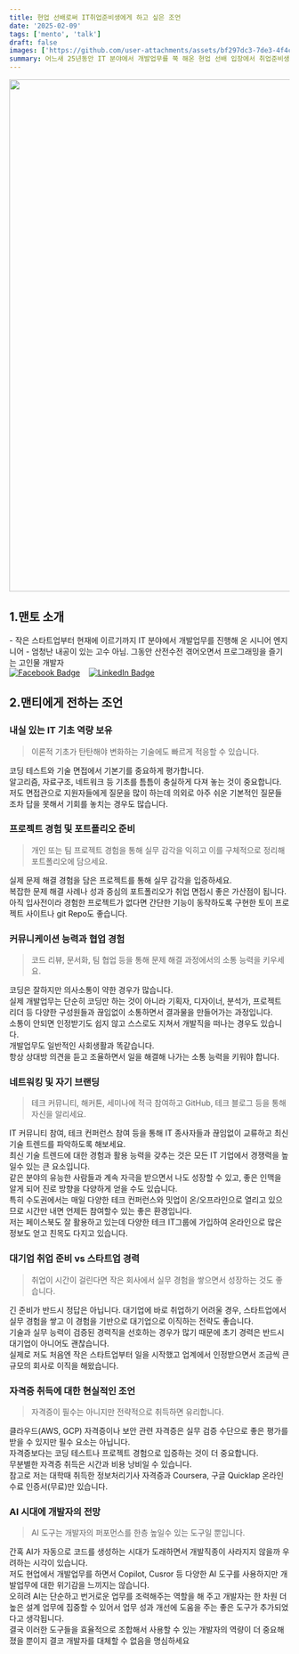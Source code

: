 ```yaml
---
title: 현업 선배로써 IT취업준비생에게 하고 싶은 조언
date: '2025-02-09'
tags: ['mento', 'talk']
draft: false
images: ['https://github.com/user-attachments/assets/bf297dc3-7de3-4f4c-933c-d8e65f4f63ba']
summary: 어느새 25년동안 IT 분야에서 개발업무를 쭉 해온 현업 선배 입장에서 취업준비생에게 도움이 될만한 몇가지 조언을 정리했습니다.
---
```


<img
  width="920"
  src="https://github.com/user-attachments/assets/bf297dc3-7de3-4f4c-933c-d8e65f4f63ba"
/>


## 1.맨토 소개

<div className="rounded-lg border-2 border-gray-200 p-1 text-left">
  - 작은 스타트업부터 현재에 이르기까지 IT 분야에서 개발업무를 진행해 온 시니어 엔지니어 
  - 엄청난 내공이 있는 고수 아님. 그동안 산전수전 겪어오면서 프로그래밍을 즐기는 고인물 개발자
  <div className="flex justify-center items-center">
    <a href="https://www.facebook.com/neochime" target="_blank" rel="noopener noreferrer"><img src="http://img.shields.io/badge/-Facebook-1877F2?style=flat&logo=facebook" alt="Facebook Badge" style={{ width: '100%', height : '30px' }} /></a>
    &nbsp;&nbsp;
    <a href="https://www.linkedin.com/in/nchime" target="_blank" rel="noopener noreferrer"><img src="http://img.shields.io/badge/-LinkedIn-0072b1?style=flat&logo=linkedin" alt="LinkedIn Badge" style={{ width: '100%', height : '30px' }} /></a>  

  </div>
</div>




## 2.맨티에게 전하는 조언

###  내실 있는 IT 기초 역량 보유


> <span className="text-blue-500">이론적 기초가 탄탄해야 변화하는 기술에도 빠르게 적응할 수 있습니다</span>.


코딩 테스트와 기술 면접에서 기본기를 중요하게 평가합니다.  
알고리즘, 자료구조, 네트워크 등 기초를 틈틈이 충실하게 다져 놓는 것이 중요합니다.  
저도 면접관으로 지원자들에게 질문을 많이 하는데 의외로 아주 쉬운 기본적인 질문들 조차 답을 못해서 기회를 놓치는 경우도 많습니다.  

### 프로젝트 경험 및 포트폴리오 준비

> <span className="text-blue-500">개인 또는 팀 프로젝트 경험을 통해 실무 감각을 익히고 이를 구체적으로 정리해 포트폴리오에 담으세요</span>.

실제 문제 해결 경험을 담은 프로젝트를 통해 실무 감각을 입증하세요.  
복잡한 문제 해결 사례나 성과 중심의 포트폴리오가 취업 면접시 좋은 가산점이 됩니다.  
아직 입사전이라 경험한 프로젝트가 없다면 간단한 기능이 동작하도록 구현한 토이 프로젝트 사이트나 git Repo도 좋습니다.

### 커뮤니케이션 능력과 협업 경험

> <span className="text-blue-500">코드 리뷰, 문서화, 팀 협업 등을 통해 문제 해결 과정에서의 소통 능력을 키우세요</span>.

코딩은 잘하지만 의사소통이 약한 경우가 많습니다.  
실제 개발업무는 단순히 코딩만 하는 것이 아니라 기획자, 디자이너, 분석가, 프로젝트 리더 등 다양한 구성원들과 끊임없이 소통하면서 결과물을 만들어가는 과정입니다.  
소통이 안되면 인정받기도 쉽지 않고 스스로도 지쳐서 개발직을 떠나는 경우도 있습니다.  
개발업무도 일반적인 사회생활과 똑같습니다.  
항상 상대방 의견을 듣고 조율하면서 일을 해결해 나가는 소통 능력을 키워야 합니다.

### 네트워킹 및 자기 브랜딩

> <span className="text-blue-500">테크 커뮤니티, 해커톤, 세미나에 적극 참여하고 GitHub, 테크 블로그 등을 통해 자신을 알리세요</span>.

IT 커뮤니티 참여, 테크 컨퍼런스 참여 등을 통해 IT 종사자들과 끊임없이 교류하고 최신 기술 트렌드를 파악하도록 해보세요.  
최신 기술 트렌드에 대한 경험과 활용 능력을 갖추는 것은 모든 IT 기업에서 경쟁력을 높일수 있는 큰 요소입니다.  
같은 분야의 유능한 사람들과 계속 자극을 받으면서 나도 성장할 수 있고, 좋은 인맥을 알게 되어 진로 방향을 다양하게 얻을 수도 있습니다.  
특히 수도권에서는 매일 다양한 테크 컨퍼런스와 밋업이 온/오프라인으로 열리고 있으므로 시간만 내면 언제든 참여할수 있는 좋은 환경입니다.  
저는 페이스북도 잘 활용하고 있는데 다양한 테크 IT그룹에 가입하여 온라인으로 많은 정보도 얻고 친목도 다지고 있습니다.

### 대기업 취업 준비 vs 스타트업 경력

> <span className="text-blue-500">취업이 시간이 걸린다면 작은 회사에서 실무 경험을 쌓으면서 성장하는 것도 좋습니다</span>.

긴 준비가 반드시 정답은 아닙니다.
대기업에 바로 취업하기 어려울 경우, 스타트업에서 실무 경험을 쌓고 이 경험을 기반으로 대기업으로 이직하는 전략도 좋습니다.  
기술과 실무 능력이 검증된 경력직을 선호하는 경우가 많기 때문에 초기 경력은 반드시 대기업이 아니어도 괜찮습니다.  
실제로 저도 처음엔 작은 스타트업부터 일을 시작했고 업계에서 인정받으면서 조금씩 큰 규모의 회사로 이직을 해왔습니다.

### 자격증 취득에 대한 현실적인 조언

> <span className="text-blue-500">자격증이 필수는 아니지만 전략적으로 취득하면 유리합니다</span>.

클라우드(AWS, GCP) 자격증이나 보안 관련 자격증은 실무 검증 수단으로 좋은 평가를 받을 수 있지만 필수 요소는 아닙니다.  
자격증보다는 코딩 테스트나 프로젝트 경험으로 입증하는 것이 더 중요합니다.  
무분별한 자격증 취득은 시간과 비용 낭비일 수 있습니다.  
참고로 저는 대학때 취득한 정보처리기사 자격증과 Coursera, 구글 Quicklap 온라인 수료 인증서(무료)만 있습니다.

### AI 시대에 개발자의 전망

> <span className="text-blue-500">AI 도구는 개발자의 퍼포먼스를 한층 높일수 있는 도구일 뿐입니다</span>.

간혹 AI가 자동으로 코드를 생성하는 시대가 도래하면서 개발직종이 사라지지 않을까 우려하는 시각이 있습니다.  
저도 현업에서 개발업무를 하면서 Copilot, Cusror 등 다양한 AI 도구를 사용하지만 개발업무에 대한 위기감을 느끼지는 않습니다.   
오히려 AI는 단순하고 번거로운 업무를 조력해주는 역할을 해 주고 개발자는 한 차원 더 높은 설계 업무에 집중할 수 있어서 업무 성과 개선에 도움을 주는 좋은 도구가 추가되었다고 생각됩니다.  
결국 이러한 도구들을 효율적으로 조합해서 사용할 수 있는 개발자의 역량이 더 중요해졌을 뿐이지 결코 개발자를 대체할 수 없음을 명심하세요
